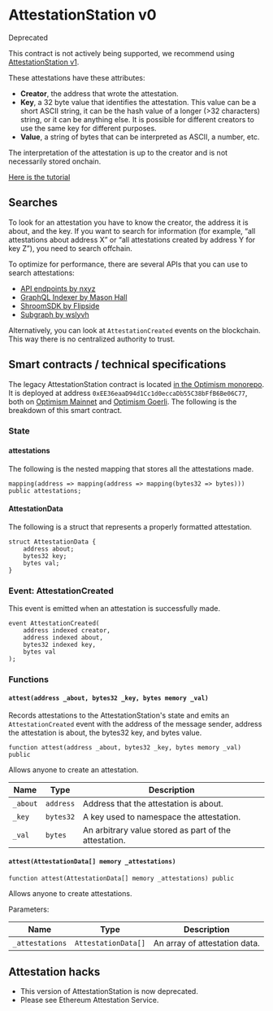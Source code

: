 
# AttestationStation v0 

<Callout type="error"> 
Deprecated

This contract is not actively being supported, we recommend using [AttestationStation v1](atst-v1).

</Callout>

These attestations have these attributes:

- **Creator**, the address that wrote the attestation.
- **Key**, a 32 byte value that identifies the attestation. 
  This value can be a short ASCII string, it can be the hash value of a longer (>32 characters) string, or it can be anything else. 
  It is possible for different creators to use the same key for different purposes.
- **Value**, a string of bytes that can be interpreted as ASCII, a number, etc.

The interpretation of the attestation is up to the creator and is not necessarily stored onchain.

[Here is the tutorial](/op-mainnet/identity/building-dapps-with-attestations)


## Searches

To look for an attestation you have to know the creator, the address it is about, and the key. 
If you want to search for information (for example, “all attestations about address X” or “all attestations created by address Y for key Z”), you need to search offchain.

To optimize for performance, there are several APIs that you can use to search attestations:

- [API endpoints by nxyz](https://docs.n.xyz/reference/attestation-station)
- [GraphQL Indexer by Mason Hall](https://attestation-indexer-production.up.railway.app/graphql)
- [ShroomSDK by Flipside](https://github.com/MSilb7/op_attestationstation_data)
- [Subgraph by wslyvh](https://thegraph.com/hosted-service/subgraph/wslyvh/optimism-atst)

Alternatively, you can look at `AttestationCreated` events on the blockchain. 
This way there is no centralized authority to trust.


## Smart contracts / technical specifications

The legacy AttestationStation contract is located [in the Optimism monorepo](https://github.com/ethereum-optimism/optimism/blob/e33d000561af65dbf438f5b8acfcc50c729a775e/packages/contracts-periphery/contracts/universal/op-nft/AttestationStation.sol). It is deployed at address `0xEE36eaaD94d1Cc1d0eccaDb55C38bFfB6Be06C77`, both on [Optimism Mainnet](https://explorer.optimism.io/address/0xEE36eaaD94d1Cc1d0eccaDb55C38bFfB6Be06C77) and [Optimism Goerli](https://goerli-optimism.etherscan.io/address/0xEE36eaaD94d1Cc1d0eccaDb55C38bFfB6Be06C77). The following is the breakdown of this smart contract.


### State

#### attestations

The following is the nested mapping that stores all the attestations made.

```solidity
mapping(address => mapping(address => mapping(bytes32 => bytes))) public attestations;
```


#### AttestationData 

The following is a struct that represents a properly formatted attestation.

```solidity
struct AttestationData {
    address about;
    bytes32 key;
    bytes val;
}
```

### Event: AttestationCreated

This event is emitted when an attestation is successfully made.

```solidity
event AttestationCreated(
    address indexed creator,
    address indexed about,
    bytes32 indexed key,
    bytes val
);
```

### Functions

#### `attest(address _about, bytes32 _key, bytes memory _val)`

Records attestations to the AttestationStation's state and emits an `AttestationCreated` event with the address of the message sender, address the attestation is about, the bytes32 key, and bytes value.

```solidity
function attest(address _about, bytes32 _key, bytes memory _val) public
```

Allows anyone to create an attestation.

| Name     | Type | Description |
| -------- | --- | --- |
| `_about` | `address` | Address that the attestation is about. |
| `_key`   | `bytes32` | A key used to namespace the attestation. |
| `_val`   | `bytes` | An arbitrary value stored as part of the attestation. |


#### `attest(AttestationData[] memory _attestations)`

```solidity
function attest(AttestationData[] memory _attestations) public
```

Allows anyone to create attestations.

Parameters:

| Name | Type | Description |
| --- | --- | --- |
| `_attestations` | `AttestationData[]` | An array of attestation data. |


## Attestation hacks

- This version of AttestationStation is now deprecated.
- Please see Ethereum Attestation Service.